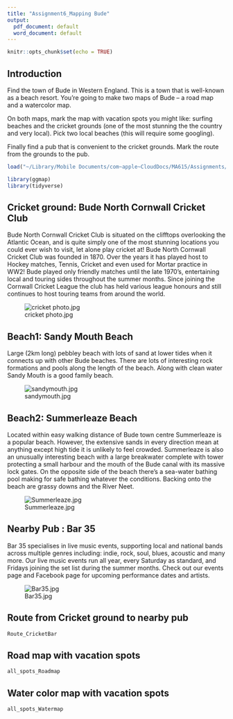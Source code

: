 ```yaml
---
title: "Assignment6_Mapping Bude"
output:
  pdf_document: default
  word_document: default
---
```


```r
knitr::opts_chunk$set(echo = TRUE)
```

## Introduction
Find the town of Bude in Western England. This is a town that is well-known as a beach resort. You're going to make two maps of Bude – a road map and a watercolor map.

On both maps, mark the map with vacation spots you might like: surfing beaches and the cricket grounds (one of the most stunning the the country and very local). Pick two local beaches (this will require some googling).

Finally find a pub that is convenient to the cricket grounds. Mark the route from the grounds to the pub.

```r
load("~/Library/Mobile Documents/com~apple~CloudDocs/MA615/Assignments/Assignment6/datas_HW6.RData")

library(ggmap)
library(tidyverse)
```


## Cricket ground: Bude North Cornwall Cricket Club
Bude North Cornwall Cricket Club is situated on the clifftops overlooking the Atlantic Ocean, and is quite simply one of the most stunning locations you could ever wish to visit, let alone play cricket at! 
Bude North Cornwall Cricket Club was founded in 1870. Over the years it has played host to Hockey matches, Tennis, Cricket and even used for Mortar practice in WW2!
Bude played only friendly matches until the late 1970's, entertaining local and touring sides throughout the summer months. Since joining the Cornwall Cricket League the club has held various league honours and still continues to host touring teams from around the world. 

![cricket photo.jpg](/Users/yinchiahuang/Library/Mobile Documents/com~apple~CloudDocs/MA615/Assignments/Assignment6/cricket photo.jpg )


## Beach1: Sandy Mouth Beach
Large (2km long) pebbley beach with lots of sand at lower tides when it connects up with other Bude beaches.
There are lots of interesting rock formations and pools along the length of the beach. Along with clean water Sandy Mouth is a good family beach.

![sandymouth.jpg](/Users/yinchiahuang/Library/Mobile Documents/com~apple~CloudDocs/MA615/Assignments/Assignment6/sandymouth.jpg)



## Beach2: Summerleaze Beach
Located within easy walking distance of Bude town centre Summerleaze is a popular beach. However, the extensive sands in every direction mean at anything except high tide it is unlikely to feel crowded.
Summerleaze is also an unusually interesting beach with a large breakwater complete with tower protecting a small harbour and the mouth of the Bude canal with its massive lock gates. On the opposite side of the beach there's a sea-water bathing pool making for safe bathing whatever the conditions. Backing onto the beach are grassy downs and the River Neet.

![Summerleaze.jpg](/Users/yinchiahuang/Library/Mobile Documents/com~apple~CloudDocs/MA615/Assignments/Assignment6/Summerleaze.jpg)


## Nearby Pub : Bar 35
Bar 35 specialises in live music events, supporting local and national bands across multiple genres including: indie, rock, soul, blues, acoustic and many more. Our live music events run all year, every Saturday as standard, and Fridays joining the set list during the summer months. Check out our events page and Facebook page for upcoming performance dates and artists.

![Bar35.jpg](/Users/yinchiahuang/Library/Mobile Documents/com~apple~CloudDocs/MA615/Assignments/Assignment6/Bar35.jpg)

## Route from Cricket ground to nearby pub 
```r
Route_CricketBar
```


## Road map with vacation spots
```r
all_spots_Roadmap
```

## Water color  map with vacation spots
```r
all_spots_Watermap
```




